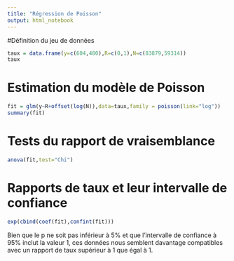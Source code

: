 ```yaml
---
title: "Régression de Poisson"
output: html_notebook
---
```


#Définition du jeu de données

```r
taux = data.frame(y=c(604,480),R=c(0,1),N=c(83879,59314))
taux
```

# Estimation du modèle de Poisson
```r
fit = glm(y~R+offset(log(N)),data=taux,family = poisson(link="log"))
summary(fit)
```
# Tests du rapport de vraisemblance
```r
anova(fit,test="Chi")
```
# Rapports de taux et leur intervalle de confiance
```r
exp(cbind(coef(fit),confint(fit)))
```
Bien que le p ne soit pas inférieur à 5% et que l'intervalle de confiance à 95% inclut la valeur 1, ces données nous semblent davantage compatibles avec un rapport de taux supérieur à 1 que égal à 1.
